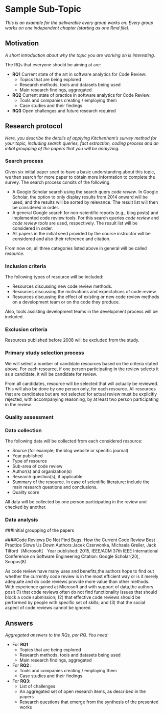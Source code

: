 # Sample Sub-Topic

_This is an example for the deliverable every group works on. Every group works on one independent chapter (starting as one Rmd file)._

## Motivation

_A short introduction about why the topic you are working on is interesting._

The RQs that everyone should be aiming at are:

* **RQ1** Current state of the art in software analytics for Code Review:
    - Topics that are being explored
    - Research methods, tools and datasets being used	
    - Main research findings, aggregated
    
* **RQ2** Current state of practice in software analytics for Code Review:
    - Tools and companies creating / employing them
    - Case studies and their findings

* **RQ3** Open challenges and future research required

## Research protocol

_Here, you describe the details of applying Kitchenham's survey method for your topic,
including search queries, fact extraction, coding process and an intial groupping of
the papers that you will be analyzing._

### Search process
Given six initial paper seed to have a basic understanding about this topic, we then search for more paper to obtain  more information to complete the survey. The search process consits of the following:

* A Google Scholar search using the search query *code review*. In Google Scholar, the option to
only display results from 2014 onward will be used, and the results will be sorted by relevance.
The result list will then be considered in order.
* A general Google search for non-scientific reports (e.g., blog posts) and implemented code review
tools. For this search queries *code review* and *code review tools* are used, respectively. The
result list will be considered in order.
* All papers in the initial seed provided by the course instructor will be considered and also their reference and citation.

From now on, all three categories listed above in general will be called *resource*.

### Inclusion criteria
The following types of resource will be included:

* Resources discussing new code review methods.
* Resources discussing the motivations and expectations of code review.
* Resources discussing the effect of existing or new code review methods on a development team or
on the code they produce.

Also, tools assisting development teams in the development process will be included.

### Exclusion criteria
Resources published before 2008 will be excluded from the study.

### Primary study selection process
We will select a number of candidate resources based on the criteria stated above. For each
resource, if one person participating in the review selects it as a candidate, it will be candidate
for review.

From all candidates, resource will be selected that will actually be reviewed. This will also be
done by one person only, for each resource. All resources that are candidates but are not selected
for actual review must be explicitly rejected, with accompanying reasoning, by at least two person
participating in the review.

### Quality assessment

### Data collection
The following data will be collected from each considered resource:

* Source (for example, the blog website or specific journal)
* Year published
* Type of resource
* Sub-area of code review
* Author(s) and organization(s)
* Research question(s), if applicable
* Summary of the resource. In case of scientific literature: include the main research questions and conclusions.
* Quality score

All data will be collected by one person participating in the review and checked by another.

### Data analysis

###Initial groupping of the papers

####Code Reviews Do Not Find Bugs: How the Current Code Review Best Practice Slows Us Down
Authors:Jacek Czerwonka, Michaela Greiler, Jack Tilford（Microsoft）
Year published: 2015, IEEE/ACM 37th IEEE International Conference on Software Engineering
Citation: Google Scholar(20), Scopus(8)  

As code review have many uses and benefits,the authors hope to find out whether the currently code review is in the most efficient way or is it merely adequate and do code reviews provide more value than other methods. 
With experience gained at Microsoft and with support of data,the authors posit (1) that code reviews often do not find functionality issues that should block a
code submission; 
(2) that effective code reviews should be performed by people with specific set of skills; and (3) that the social aspect of code reviews cannot be ignored.



## Answers

_Aggregated answers to the RQs, per RQ. You need:_

* For **RQ1**
    - Topics that are being explored
    - Research methods, tools and datasets being used
    - Main research findings, aggregated
    
* For **RQ2** :
    - Tools and companies creating / employing them
    - Case studies and their findings

* For **RQ3**:
    - List of challenges
    - An aggregated set of open research items, as described in the papers
    - Research questions that emerge from the synthesis of the presented works

